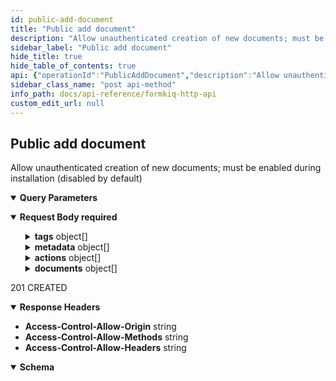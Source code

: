 ```yaml
---
id: public-add-document
title: "Public add document"
description: "Allow unauthenticated creation of new documents; must be enabled during installation (disabled by default)"
sidebar_label: "Public add document"
hide_title: true
hide_table_of_contents: true
api: {"operationId":"PublicAddDocument","description":"Allow unauthenticated creation of new documents; must be enabled during installation (disabled by default)","tags":["Public"],"parameters":[{"name":"siteId","in":"query","description":"Site Identifier","required":false,"schema":{"type":"string"}}],"requestBody":{"required":true,"content":{"application/json":{"schema":{"required":["content"],"type":"object","properties":{"tagSchemaId":{"type":"string","description":"Tag Schema Id"},"path":{"type":"string","description":"Path or Name of document"},"contentType":{"type":"string","description":"Document media type"},"isBase64":{"type":"boolean","description":"Is the content Base64-encoded?"},"content":{"type":"string","description":"Document content"},"tags":{"type":"array","description":"List of document tags","items":{"required":["key"],"type":"object","description":"List of Document Tags (use either 'value' or 'values' not both)","properties":{"key":{"type":"string","description":"Tag key"},"value":{"type":"string","description":"Tag value"},"values":{"type":"array","description":"Tag values","items":{"type":"string","description":"Tag value"}}},"title":"AddDocumentTag"}},"metadata":{"type":"array","description":"List of document Metadata","items":{"required":["key"],"type":"object","description":"Document Metadata (use either 'value' or 'values' not both)","properties":{"key":{"type":"string","description":"Metadata key"},"value":{"type":"string","description":"Metadata value"},"values":{"type":"array","description":"Metadata values","items":{"type":"string","description":"Metadata value"}}},"title":"AddDocumentMetadata"}},"actions":{"type":"array","description":"List of Actions","items":{"type":"object","required":["type"],"properties":{"type":{"type":"string","description":"Type of Document Action","enum":["OCR","FULLTEXT","ANTIVIRUS","WEBHOOK","DOCUMENTTAGGING"]},"parameters":{"type":"object","properties":{"ocrParseTypes":{"type":"string","description":"OCR: Parse types - TEXT, FORMS, TABLES"},"addPdfDetectedCharactersAsText":{"type":"boolean","description":"OCR: For the rewriting of the PDF document, converting any image text to searchable text"},"url":{"type":"string","description":"Webhook: Callback URL"},"characterMax":{"type":"string","description":"Fulltext: Maximum number of characters (-1 unlimited, Typesense defaults to 2048 characters)"},"engine":{"type":"string","description":"DocumentTagging: Engine to use for document tagging generation","enum":["chatgpt"]},"tags":{"description":"DocumentTagging: Comma-deliminted list of keywords to generate tags for","type":"string"}},"title":"AddActionParameters"}},"title":"AddAction"}},"documents":{"type":"array","description":"List of child documents","items":{"required":["content"],"type":"object","description":"List of related documents","properties":{"path":{"type":"string","description":"Path or Name of document"},"contentType":{"type":"string","description":"Document Content-Type"},"isBase64":{"type":"boolean","description":"Is the content Base64-encoded?"},"content":{"type":"string","description":"Document content"}},"title":"AddChildDocument"}}},"title":"AddDocumentRequest"}}}},"responses":{"201":{"description":"201 CREATED","headers":{"Access-Control-Allow-Origin":{"schema":{"type":"string"}},"Access-Control-Allow-Methods":{"schema":{"type":"string"}},"Access-Control-Allow-Headers":{"schema":{"type":"string"}}},"content":{"application/json":{"schema":{"required":["documentId"],"type":"object","properties":{"documentId":{"type":"string","description":"Document Identifier"},"siteId":{"type":"string","description":"Site Identifier"}},"title":"DocumentId"}}}}},"x-amazon-apigateway-integration":{"uri":{"Fn::Sub":"arn:aws:apigateway:${AWS::Region}:lambda:path/2015-03-31/functions/${DocumentsApiRequests.Arn}/invocations"},"responses":{"default":{"statusCode":"201","responseParameters":{"method.response.header.Access-Control-Allow-Headers":"'Content-Type,X-Amz-Date,Authorization,X-Api-Key'","method.response.header.Access-Control-Allow-Methods":"'*'","method.response.header.Access-Control-Allow-Origin":"'*'"}}},"passthroughBehavior":"WHEN_NO_TEMPLATES","httpMethod":"POST","type":"aws_proxy","payloadFormatVersion":"1.0"},"extensions":[{"key":"x-amazon-apigateway-integration","value":{"uri":{"Fn::Sub":"arn:aws:apigateway:${AWS::Region}:lambda:path/2015-03-31/functions/${DocumentsApiRequests.Arn}/invocations"},"responses":{"default":{"statusCode":"201","responseParameters":{"method.response.header.Access-Control-Allow-Headers":"'Content-Type,X-Amz-Date,Authorization,X-Api-Key'","method.response.header.Access-Control-Allow-Methods":"'*'","method.response.header.Access-Control-Allow-Origin":"'*'"}}},"passthroughBehavior":"WHEN_NO_TEMPLATES","httpMethod":"POST","type":"aws_proxy","payloadFormatVersion":"1.0"}}],"method":"post","path":"/public/documents","servers":[{"url":"http://localhost","description":"Local development server"}],"securitySchemes":{"ApiAuthorization":{"type":"oauth2","flows":{},"x-amazon-apigateway-authorizer":{"type":"jwt","jwtConfiguration":{"issuer":{"Fn::Sub":"https://cognito-idp.${AWS::Region}.amazonaws.com/${CognitoUserPool}"},"audience":[{"Fn::Sub":"${CognitoUserPoolClient}"}]},"identitySource":"$request.header.Authorization"}}},"jsonRequestBodyExample":{"tagSchemaId":"string","path":"string","contentType":"string","isBase64":true,"content":"string","tags":[{"key":"string","value":"string","values":["string"]}],"metadata":[{"key":"string","value":"string","values":["string"]}],"actions":[{"type":"OCR","parameters":{"ocrParseTypes":"string","addPdfDetectedCharactersAsText":true,"url":"string","characterMax":"string","engine":"chatgpt","tags":"string"}}],"documents":[{"path":"string","contentType":"string","isBase64":true,"content":"string"}]},"info":{"title":"FormKiQ HTTP API","contact":{"name":"FormKiQ","url":"https://formkiq.com","email":"support@formkiq.com"},"x-logo":{"url":"https://docs.formkiq.com/img/formkiq-wordmark.png","backgroundColor":"#FFFFFF","altText":"FormKiQ Logo"},"license":{"name":"Apache 2.0","url":"https://www.apache.org/licenses/LICENSE-2.0.html"},"description":"Formkiq API: Document Management Platform API using OAuth(JWT) Authentication\n\nYou can find out more about FormKiQ at [https://formkiq.com](http://formkiq.com).\n\n## Introduction\n\nFormKiQ is an API-first (head-less), battle-tested document management API. The FormKiQ API provides all the API endpoints to build your Perfect Document Management Platform.\n\nFormKiQ API was built on top of [OpenAPI specification](https://www.openapis.org), so it is easy to use the API spec file with any application that supports the OpenAPI specification.\n\nOpen API OAuth Specification - https://raw.githubusercontent.com/formkiq/formkiq-core/master/docs/openapi/openapi-jwt.yaml\n\nOpen API IAM Specification - https://raw.githubusercontent.com/formkiq/formkiq-core/master/docs/openapi/openapi-iam.yaml\n\n## Authentication\nFormKiQ offers three forms of authentication:\n  - OAuth(JWT)\n  - AWS IAM\n  - API Key","version":"1.12.0"},"postman":{"name":"Public add document","description":{"content":"Allow unauthenticated creation of new documents; must be enabled during installation (disabled by default)","type":"text/plain"},"url":{"path":["public","documents"],"host":["{{baseUrl}}"],"query":[{"disabled":false,"description":{"content":"Site Identifier","type":"text/plain"},"key":"siteId","value":""}],"variable":[]},"header":[{"key":"Content-Type","value":"application/json"},{"key":"Accept","value":"application/json"}],"method":"POST","body":{"mode":"raw","raw":"\"\"","options":{"raw":{"language":"json"}}}}}
sidebar_class_name: "post api-method"
info_path: docs/api-reference/formkiq-http-api
custom_edit_url: null
---
```



## Public add document



Allow unauthenticated creation of new documents; must be enabled during installation (disabled by default)

<details style={{"marginBottom":"1rem"}} data-collapsed={false} open={true}><summary style={{}}><strong>Query Parameters</strong></summary><div><ul><ParamsItem className={"paramsItem"} param={{"name":"siteId","in":"query","description":"Site Identifier","required":false,"schema":{"type":"string"}}}></ParamsItem></ul></div></details><MimeTabs><TabItem label={"application/json"} value={"application/json-schema"}><details style={{}} data-collapsed={false} open={true}><summary style={{"textAlign":"left"}}><strong>Request Body</strong><strong style={{"fontSize":"var(--ifm-code-font-size)","color":"var(--openapi-required)"}}> required</strong></summary><div style={{"textAlign":"left","marginLeft":"1rem"}}></div><ul style={{"marginLeft":"1rem"}}><SchemaItem collapsible={false} name={"tagSchemaId"} required={false} schemaName={"string"} qualifierMessage={undefined} schema={{"type":"string","description":"Tag Schema Id"}}></SchemaItem><SchemaItem collapsible={false} name={"path"} required={false} schemaName={"string"} qualifierMessage={undefined} schema={{"type":"string","description":"Path or Name of document"}}></SchemaItem><SchemaItem collapsible={false} name={"contentType"} required={false} schemaName={"string"} qualifierMessage={undefined} schema={{"type":"string","description":"Document media type"}}></SchemaItem><SchemaItem collapsible={false} name={"isBase64"} required={false} schemaName={"boolean"} qualifierMessage={undefined} schema={{"type":"boolean","description":"Is the content Base64-encoded?"}}></SchemaItem><SchemaItem collapsible={false} name={"content"} required={true} schemaName={"string"} qualifierMessage={undefined} schema={{"type":"string","description":"Document content"}}></SchemaItem><SchemaItem collapsible={true} className={"schemaItem"}><details style={{}}><summary style={{}}><strong>tags</strong><span style={{"opacity":"0.6"}}> object[]</span></summary><div style={{"marginLeft":"1rem"}}><div style={{"marginTop":".5rem","marginBottom":".5rem"}}>

List of document tags

</div><li><div style={{"fontSize":"var(--ifm-code-font-size)","opacity":"0.6","marginLeft":"-.5rem","paddingBottom":".5rem"}}>Array [</div></li><SchemaItem collapsible={false} name={"key"} required={true} schemaName={"string"} qualifierMessage={undefined} schema={{"type":"string","description":"Tag key"}}></SchemaItem><SchemaItem collapsible={false} name={"value"} required={false} schemaName={"string"} qualifierMessage={undefined} schema={{"type":"string","description":"Tag value"}}></SchemaItem><SchemaItem collapsible={false} name={"values"} required={false} schemaName={"string[]"} qualifierMessage={undefined} schema={{"type":"array","description":"Tag values","items":{"type":"string","description":"Tag value"}}}></SchemaItem><li><div style={{"fontSize":"var(--ifm-code-font-size)","opacity":"0.6","marginLeft":"-.5rem"}}>]</div></li></div></details></SchemaItem><SchemaItem collapsible={true} className={"schemaItem"}><details style={{}}><summary style={{}}><strong>metadata</strong><span style={{"opacity":"0.6"}}> object[]</span></summary><div style={{"marginLeft":"1rem"}}><div style={{"marginTop":".5rem","marginBottom":".5rem"}}>

List of document Metadata

</div><li><div style={{"fontSize":"var(--ifm-code-font-size)","opacity":"0.6","marginLeft":"-.5rem","paddingBottom":".5rem"}}>Array [</div></li><SchemaItem collapsible={false} name={"key"} required={true} schemaName={"string"} qualifierMessage={undefined} schema={{"type":"string","description":"Metadata key"}}></SchemaItem><SchemaItem collapsible={false} name={"value"} required={false} schemaName={"string"} qualifierMessage={undefined} schema={{"type":"string","description":"Metadata value"}}></SchemaItem><SchemaItem collapsible={false} name={"values"} required={false} schemaName={"string[]"} qualifierMessage={undefined} schema={{"type":"array","description":"Metadata values","items":{"type":"string","description":"Metadata value"}}}></SchemaItem><li><div style={{"fontSize":"var(--ifm-code-font-size)","opacity":"0.6","marginLeft":"-.5rem"}}>]</div></li></div></details></SchemaItem><SchemaItem collapsible={true} className={"schemaItem"}><details style={{}}><summary style={{}}><strong>actions</strong><span style={{"opacity":"0.6"}}> object[]</span></summary><div style={{"marginLeft":"1rem"}}><div style={{"marginTop":".5rem","marginBottom":".5rem"}}>

List of Actions

</div><li><div style={{"fontSize":"var(--ifm-code-font-size)","opacity":"0.6","marginLeft":"-.5rem","paddingBottom":".5rem"}}>Array [</div></li><SchemaItem collapsible={false} name={"type"} required={true} schemaName={"string"} qualifierMessage={"**Possible values:** [`OCR`, `FULLTEXT`, `ANTIVIRUS`, `WEBHOOK`, `DOCUMENTTAGGING`]"} schema={{"type":"string","description":"Type of Document Action","enum":["OCR","FULLTEXT","ANTIVIRUS","WEBHOOK","DOCUMENTTAGGING"]}}></SchemaItem><SchemaItem collapsible={true} className={"schemaItem"}><details style={{}}><summary style={{}}><strong>parameters</strong><span style={{"opacity":"0.6"}}> object</span></summary><div style={{"marginLeft":"1rem"}}><SchemaItem collapsible={false} name={"ocrParseTypes"} required={false} schemaName={"string"} qualifierMessage={undefined} schema={{"type":"string","description":"OCR: Parse types - TEXT, FORMS, TABLES"}}></SchemaItem><SchemaItem collapsible={false} name={"addPdfDetectedCharactersAsText"} required={false} schemaName={"boolean"} qualifierMessage={undefined} schema={{"type":"boolean","description":"OCR: For the rewriting of the PDF document, converting any image text to searchable text"}}></SchemaItem><SchemaItem collapsible={false} name={"url"} required={false} schemaName={"string"} qualifierMessage={undefined} schema={{"type":"string","description":"Webhook: Callback URL"}}></SchemaItem><SchemaItem collapsible={false} name={"characterMax"} required={false} schemaName={"string"} qualifierMessage={undefined} schema={{"type":"string","description":"Fulltext: Maximum number of characters (-1 unlimited, Typesense defaults to 2048 characters)"}}></SchemaItem><SchemaItem collapsible={false} name={"engine"} required={false} schemaName={"string"} qualifierMessage={"**Possible values:** [`chatgpt`]"} schema={{"type":"string","description":"DocumentTagging: Engine to use for document tagging generation","enum":["chatgpt"]}}></SchemaItem><SchemaItem collapsible={false} name={"tags"} required={false} schemaName={"string"} qualifierMessage={undefined} schema={{"description":"DocumentTagging: Comma-deliminted list of keywords to generate tags for","type":"string"}}></SchemaItem></div></details></SchemaItem><li><div style={{"fontSize":"var(--ifm-code-font-size)","opacity":"0.6","marginLeft":"-.5rem"}}>]</div></li></div></details></SchemaItem><SchemaItem collapsible={true} className={"schemaItem"}><details style={{}}><summary style={{}}><strong>documents</strong><span style={{"opacity":"0.6"}}> object[]</span></summary><div style={{"marginLeft":"1rem"}}><div style={{"marginTop":".5rem","marginBottom":".5rem"}}>

List of child documents

</div><li><div style={{"fontSize":"var(--ifm-code-font-size)","opacity":"0.6","marginLeft":"-.5rem","paddingBottom":".5rem"}}>Array [</div></li><SchemaItem collapsible={false} name={"path"} required={false} schemaName={"string"} qualifierMessage={undefined} schema={{"type":"string","description":"Path or Name of document"}}></SchemaItem><SchemaItem collapsible={false} name={"contentType"} required={false} schemaName={"string"} qualifierMessage={undefined} schema={{"type":"string","description":"Document Content-Type"}}></SchemaItem><SchemaItem collapsible={false} name={"isBase64"} required={false} schemaName={"boolean"} qualifierMessage={undefined} schema={{"type":"boolean","description":"Is the content Base64-encoded?"}}></SchemaItem><SchemaItem collapsible={false} name={"content"} required={true} schemaName={"string"} qualifierMessage={undefined} schema={{"type":"string","description":"Document content"}}></SchemaItem><li><div style={{"fontSize":"var(--ifm-code-font-size)","opacity":"0.6","marginLeft":"-.5rem"}}>]</div></li></div></details></SchemaItem></ul></details></TabItem></MimeTabs><div><ApiTabs><TabItem label={"201"} value={"201"}><div>

201 CREATED

</div><details style={{"textAlign":"left","marginBottom":"1rem"}} data-collaposed={true} open={false}><summary style={{}}><strong>Response Headers</strong></summary><ul style={{"marginLeft":"1rem"}}><li className={"schemaItem"}><summary style={{}}><strong>Access-Control-Allow-Origin</strong><span style={{"opacity":"0.6"}}> string</span></summary><div></div></li><li className={"schemaItem"}><summary style={{}}><strong>Access-Control-Allow-Methods</strong><span style={{"opacity":"0.6"}}> string</span></summary><div></div></li><li className={"schemaItem"}><summary style={{}}><strong>Access-Control-Allow-Headers</strong><span style={{"opacity":"0.6"}}> string</span></summary><div></div></li></ul></details><div><MimeTabs schemaType={"response"}><TabItem label={"application/json"} value={"application/json"}><SchemaTabs><TabItem label={"Schema"} value={"Schema"}><details style={{}} data-collapsed={false} open={true}><summary style={{"textAlign":"left"}}><strong>Schema</strong></summary><div style={{"textAlign":"left","marginLeft":"1rem"}}></div><ul style={{"marginLeft":"1rem"}}><SchemaItem collapsible={false} name={"documentId"} required={true} schemaName={"string"} qualifierMessage={undefined} schema={{"type":"string","description":"Document Identifier"}}></SchemaItem><SchemaItem collapsible={false} name={"siteId"} required={false} schemaName={"string"} qualifierMessage={undefined} schema={{"type":"string","description":"Site Identifier"}}></SchemaItem></ul></details></TabItem><TabItem label={"Example (from schema)"} value={"Example (from schema)"}><ResponseSamples responseExample={"{\n  \"documentId\": \"string\",\n  \"siteId\": \"string\"\n}"} language={"json"}></ResponseSamples></TabItem></SchemaTabs></TabItem></MimeTabs></div></TabItem></ApiTabs></div>
      